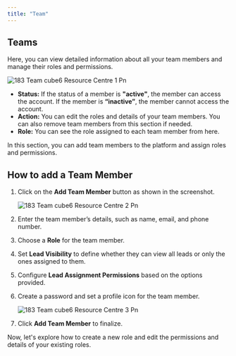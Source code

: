 ```yaml
---
title: "Team"
---
```


## **Teams**

Here, you can view detailed information about all your team members and manage their roles and permissions.

![183 Team cube6 Resource Centre 1 Pn](/images/how-cube6-works/team/183.team__cube6_resource_centre-1.png)

- **Status:** If the status of a member is **"active"**, the member can access the account. If the member is **“inactive”**, the member cannot access the account.
- **Action:** You can edit the roles and details of your team members. You can also remove team members from this section if needed.
- **Role:** You can see the role assigned to each team member from here.

In this section, you can add team members to the platform and assign roles and permissions.

## **How to add a Team Member**

1. Click on the **Add Team Member** button as shown in the screenshot.

   ![183 Team cube6 Resource Centre 2 Pn](/images/how-cube6-works/team/183.team__cube6_resource_centre-2.png)
2. Enter the team member’s details, such as name, email, and phone number.
3. Choose a **Role** for the team member.
4. Set **Lead Visibility** to define whether they can view all leads or only the ones assigned to them.
5. Configure **Lead Assignment Permissions** based on the options provided.
6. Create a password and set a profile icon for the team member.

   ![183 Team cube6 Resource Centre 3 Pn](/images/how-cube6-works/team/183.team__cube6_resource_centre-3.png)
7. Click **Add Team Member** to finalize.

Now, let's explore how to create a new role and edit the permissions and details of your existing roles.